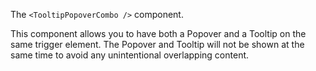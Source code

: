 The `<TooltipPopoverCombo />` component.

This component allows you to have both a Popover and a Tooltip on the same trigger element. The Popover and Tooltip will not be shown at the same time to avoid any unintentional overlapping content.